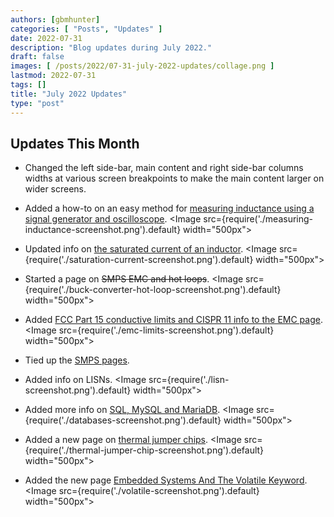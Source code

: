 ```yaml
---
authors: [gbmhunter]
categories: [ "Posts", "Updates" ]
date: 2022-07-31
description: "Blog updates during July 2022."
draft: false
images: [ /posts/2022/07-31-july-2022-updates/collage.png ]
lastmod: 2022-07-31
tags: []
title: "July 2022 Updates"
type: "post"
---
```


## Updates This Month

* Changed the left side-bar, main content and right side-bar columns widths at various screen breakpoints to make the main content larger on wider screens.

* Added a how-to on an easy method for [measuring inductance using a signal generator and oscilloscope](/electronics/components/inductors/#how-to-measure-inductance-in-an-electronics-lab).
    <Image src={require('./measuring-inductance-screenshot.png').default} width="500px"></Image>

* Updated info on [the saturated current of an inductor](/electronics/components/inductors/#saturation-current-1).
    <Image src={require('./saturation-current-screenshot.png').default} width="500px"></Image>

* Started a page on ~~SMPS EMC and hot loops~~.
    <Image src={require('./buck-converter-hot-loop-screenshot.png').default} width="500px"></Image>

* Added [FCC Part 15 conductive limits and CISPR 11 info to the EMC page](/electronics/electromagnetic-compatibility-emc/).
    <Image src={require('./emc-limits-screenshot.png').default} width="500px"></Image>

* Tied up the [SMPS pages](/electronics/components/power-regulators/switch-mode-power-supplies-smps/).

* Added info on LISNs.
    <Image src={require('./lisn-screenshot.png').default} width="500px"></Image>

* Added more info on [SQL, MySQL and MariaDB](/programming/databases/).
    <Image src={require('./databases-screenshot.png').default} width="500px"></Image>

* Added a new page on [thermal jumper chips](/electronics/components/thermal-jumper-chips/).
    <Image src={require('./thermal-jumper-chip-screenshot.png').default} width="500px"></Image>

* Added the new page [Embedded Systems And The Volatile Keyword](/programming/languages/c/embedded-systems-and-the-volatile-keyword/).
    <Image src={require('./volatile-screenshot.png').default} width="500px"></Image>
